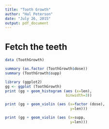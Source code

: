 ```yaml
---
title: "Tooth Growth"
author: "Hal Peterson"
date: "July 26, 2015"
output: pdf_document
---
```


# Fetch the teeth

```r
data (ToothGrowth)

summary (as.factor (ToothGrowth$dose))
summary (ToothGrowth$supp)

library (ggplot2)
gg <- ggplot (ToothGrowth)
print (gg + geom_histogram (aes (x=len),
                            binwidth=3))

print (gg + geom_violin (aes (x=factor (dose), 
                              y=len)))

print (gg + geom_violin (aes (x=supp,
                              y=len)))
```
